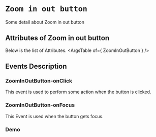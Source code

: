 <!-- Custom-MDX-Documentation.mdx -->

# `Zoom in out button`

 
Some detail about Zoom in out button


## Attributes of Zoom in out button
Below is the list of Attributes.
<ArgsTable of={ ZoomInOutButton } /> 

## Events Description

### ZoomInOutButton-onClick

This event is used to perform some action when the button is clicked.

### ZoomInOutButton-onFocus

This Event is used when the button gets focus.
### Demo

<Canvas>
<Story id="zoominoutbutton--primary" />
</Canvas>

 